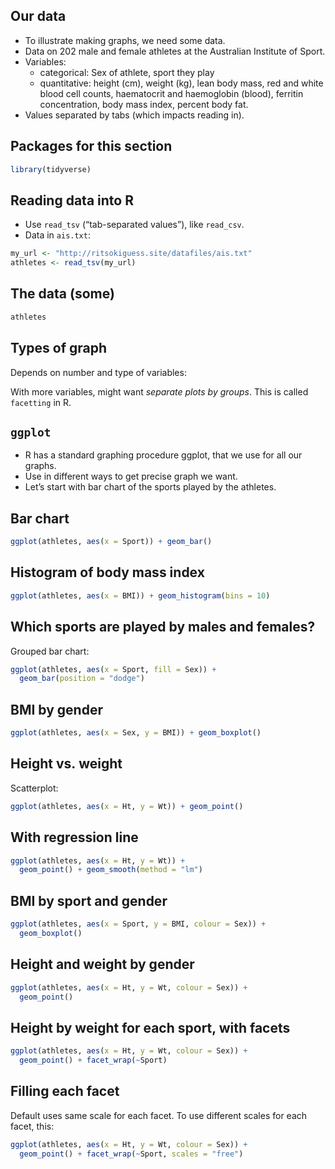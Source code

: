## Our data
- To illustrate making graphs, we need some data.
- Data on 202 male and female athletes at the Australian Institute of
Sport.
- Variables:
  - categorical: Sex of athlete, sport they play
  - quantitative: height (cm), weight (kg), lean body mass, red and white
  blood cell counts, haematocrit and haemoglobin (blood), ferritin
  concentration, body mass index, percent body fat.
- Values separated by tabs (which impacts reading in).

## Packages for this section

```r
library(tidyverse)
```


## Reading data into R
- Use `read_tsv` (“tab-separated values”), like `read_csv`.
- Data in `ais.txt`:

\scriptsize
```r
my_url <- "http://ritsokiguess.site/datafiles/ais.txt"
athletes <- read_tsv(my_url)
```
\normalsize

## The data (some)

\footnotesize
```r
athletes
```
\normalsize

## Types of graph

Depends on number and type of variables:

  \begin{tabular}{ccp{0.5\textwidth}}
    Categorical & Quantitative & Graph\\
    \hline
    1 & 0 & bar chart\\
    0 & 1 & histogram\\
    2 & 0 & grouped bar charts\\
    1 & 1 & side-by-side boxplots\\
    0 & 2 & scatterplot\\
    2 & 1 & grouped boxplots\\
    1 & 2 & scatterplot with points identified by group (eg.\ by colour)\\
    \hline
  \end{tabular}

With more variables, might want *separate plots by groups*. This is called
`facetting` in R.


## `ggplot`

- R has a standard graphing procedure ggplot, that we use for all our
graphs.
- Use in different ways to get precise graph we want.
- Let’s start with bar chart of the sports played by the athletes.

## Bar chart

```r
ggplot(athletes, aes(x = Sport)) + geom_bar()
```


## Histogram of body mass index

```r
ggplot(athletes, aes(x = BMI)) + geom_histogram(bins = 10)
```

## Which sports are played by males and females?

Grouped bar chart:

```r
ggplot(athletes, aes(x = Sport, fill = Sex)) +
  geom_bar(position = "dodge")
```

## BMI by gender

```r
ggplot(athletes, aes(x = Sex, y = BMI)) + geom_boxplot()
```

## Height vs. weight

Scatterplot:

```r
ggplot(athletes, aes(x = Ht, y = Wt)) + geom_point()
```

## With regression line

```r
ggplot(athletes, aes(x = Ht, y = Wt)) +
  geom_point() + geom_smooth(method = "lm")
```

## BMI by sport and gender

```r
ggplot(athletes, aes(x = Sport, y = BMI, colour = Sex)) +
  geom_boxplot()
```

## Height and weight by gender

```r
ggplot(athletes, aes(x = Ht, y = Wt, colour = Sex)) +
  geom_point()
```

## Height by weight for each sport, with facets

```r
ggplot(athletes, aes(x = Ht, y = Wt, colour = Sex)) +
  geom_point() + facet_wrap(~Sport)
```

## Filling each facet

Default uses same scale for each facet. To use different scales for each
facet, this:

\small
```r
ggplot(athletes, aes(x = Ht, y = Wt, colour = Sex)) +
  geom_point() + facet_wrap(~Sport, scales = "free")
```
\normalsize
